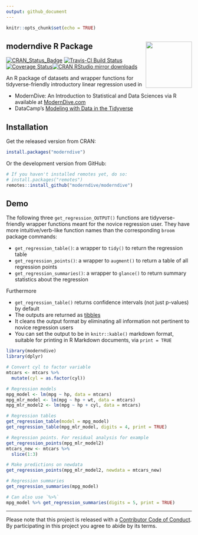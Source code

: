 ```yaml
---
output: github_document
---
```


```r
knitr::opts_chunk$set(echo = TRUE)
```

## moderndive R Package <img src="https://github.com/moderndive/moderndive/blob/master/images/hex_blue_text.png?raw=true" align="right" width=125 />

[![CRAN_Status_Badge](http://www.r-pkg.org/badges/version/moderndive)](https://cran.r-project.org/package=moderndive) [![Travis-CI Build Status](https://travis-ci.org/moderndive/moderndive.svg?branch=master)](https://travis-ci.org/moderndive/moderndive) [![Coverage Status](https://img.shields.io/codecov/c/github/moderndive/moderndive/master.svg)](https://codecov.io/github/moderndive/moderndive?branch=master)[![CRAN RStudio mirror downloads](http://cranlogs.r-pkg.org/badges/moderndive)](http://www.r-pkg.org/pkg/moderndive)

An R package of datasets and wrapper functions for tidyverse-friendly introductory linear regression used in

- ModernDive: An Introduction to Statistical and Data Sciences via R available at [ModernDive.com](http://moderndive.com/)
- DataCamp's [Modeling with Data in the Tidyverse](https://www.datacamp.com/courses/modeling-with-data-in-the-tidyverse)


## Installation

Get the released version from CRAN:

```r
install.packages("moderndive")
```

Or the development version from GitHub:

```r
# If you haven't installed remotes yet, do so:
# install.packages("remotes")
remotes::install_github("moderndive/moderndive")
```


## Demo

The following three `get_regression_OUTPUT()` functions are tidyverse-friendly
wrapper functions meant for the novice regression user. They have more intuitive/verb-like
function names than the corresponding `broom` package commands:


* `get_regression_table()`: a wrapper to `tidy()` to return the regression table
* `get_regression_points()`: a wrapper to `augment()` to return a table of all regression points
* `get_regression_summaries()`: a wrapper to `glance()` to return summary statistics about the regression

Furthermore 

* `get_regression_table()` returns confidence intervals (not just p-values) by default
* The outputs are returned as [tibbles](https://blog.rstudio.com/2016/03/24/tibble-1-0-0/)
* It cleans the output format by eliminating all information not pertinent to novice regression users
* You can set the output to be in `knitr::kable()` markdown format, suitable for printing in R Markdown
documents, via `print = TRUE`

```r
library(moderndive)
library(dplyr)
```

```r
# Convert cyl to factor variable
mtcars <- mtcars %>% 
  mutate(cyl = as.factor(cyl))

# Regression models
mpg_model <- lm(mpg ~ hp, data = mtcars)
mpg_mlr_model <- lm(mpg ~ hp + wt, data = mtcars)
mpg_mlr_model2 <- lm(mpg ~ hp + cyl, data = mtcars)

# Regression tables
get_regression_table(model = mpg_model)
get_regression_table(mpg_mlr_model, digits = 4, print = TRUE)

# Regression points. For residual analysis for example
get_regression_points(mpg_mlr_model2)
mtcars_new <- mtcars %>% 
  slice(1:3)

# Make predictions on newdata
get_regression_points(mpg_mlr_model2, newdata = mtcars_new)

# Regression summaries
get_regression_summaries(mpg_model)

# Can also use `%>%`
mpg_model %>% get_regression_summaries(digits = 5, print = TRUE)
```

***

Please note that this project is released with a [Contributor Code of Conduct](CONDUCT.md). By participating in this project you agree to abide by its terms.
